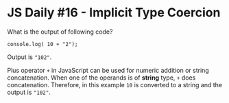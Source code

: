 
<Layout>
<SEO title="JS Daily #16 - Implicit Type Coercion" />
<JSLayout>

# JS Daily #16 - Implicit Type Coercion

What is the output of following code?

```javascript{numberLines: true}
console.log( 10 + "2");
```

<Divider />

Output is `"102"`.

Plus operator `+` in JavaScript can be used for numeric addition or string concatenation. When one of the operands is of **string** type, `+` does concatenation. Therefore, in this example `10` is converted to a string and the output is `"102"`.

</JSLayout>
</Layout>
